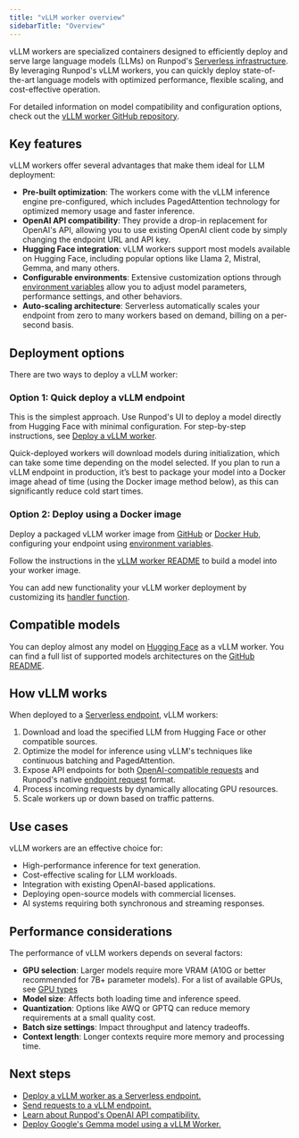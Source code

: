 ```yaml
---
title: "vLLM worker overview"
sidebarTitle: "Overview"
---
```


vLLM workers are specialized containers designed to efficiently deploy and serve large language models (LLMs) on Runpod's [Serverless infrastructure](/serverless/overview). By leveraging Runpod's vLLM workers, you can quickly deploy state-of-the-art language models with optimized performance, flexible scaling, and cost-effective operation.

For detailed information on model compatibility and configuration options, check out the [vLLM worker GitHub repository](https://github.com/runpod-workers/worker-vllm).

## Key features

vLLM workers offer several advantages that make them ideal for LLM deployment:

* **Pre-built optimization**: The workers come with the vLLM inference engine pre-configured, which includes PagedAttention technology for optimized memory usage and faster inference.
* **OpenAI API compatibility**: They provide a drop-in replacement for OpenAI's API, allowing you to use existing OpenAI client code by simply changing the endpoint URL and API key.
* **Hugging Face integration**: vLLM workers support most models available on Hugging Face, including popular options like Llama 2, Mistral, Gemma, and many others.
* **Configurable environments**: Extensive customization options through [environment variables](/serverless/vllm/environment-variables) allow you to adjust model parameters, performance settings, and other behaviors.
* **Auto-scaling architecture**: Serverless automatically scales your endpoint from zero to many workers based on demand, billing on a per-second basis.

## Deployment options

There are two ways to deploy a vLLM worker:

### Option 1: Quick deploy a vLLM endpoint

This is the simplest approach. Use Runpod's UI to deploy a model directly from Hugging Face with minimal configuration. For step-by-step instructions, see [Deploy a vLLM worker](/serverless/vllm/get-started).

<Warning>

Quick-deployed workers will download models during initialization, which can take some time depending on the model selected. If you plan to run a vLLM endpoint in production, it’s best to package your model into a Docker image ahead of time (using the Docker image method below), as this can significantly reduce cold start times.

</Warning>

### Option 2: Deploy using a Docker image

Deploy a packaged vLLM worker image from [GitHub](https://github.com/runpod-workers/worker-vllm) or [Docker Hub](https://hub.docker.com/r/runpod/worker-v1-vllm/tags), configuring your endpoint using [environment variables](/serverless/vllm/environment-variables).

Follow the instructions in the [vLLM worker README](https://github.com/runpod-workers/worker-vllm?tab=readme-ov-file#option-2-build-docker-image-with-model-inside) to build a model into your worker image.

You can add new functionality your vLLM worker deployment by customizing its [handler function](/serverless/workers/handler-functions).

## Compatible models

You can deploy almost any model on [Hugging Face](https://huggingface.co/models?other=LLM) as a vLLM worker. You can find a full list of supported models architectures on the [GitHub README](https://github.com/runpod-workers/worker-vllm/blob/main/README.md#compatible-model-architectures).

## How vLLM works

When deployed to a [Serverless endpoint](/serverless/endpoints/overview), vLLM workers:

1. Download and load the specified LLM from Hugging Face or other compatible sources.
2. Optimize the model for inference using vLLM's techniques like continuous batching and PagedAttention.
3. Expose API endpoints for both [OpenAI-compatible requests](/serverless/vllm/openai-compatibility) and Runpod's native [endpoint request](/serverless/endpoints/send-requests) format.
4. Process incoming requests by dynamically allocating GPU resources.
5. Scale workers up or down based on traffic patterns.

## Use cases

vLLM workers are an effective choice for:

* High-performance inference for text generation.
* Cost-effective scaling for LLM workloads.
* Integration with existing OpenAI-based applications.
* Deploying open-source models with commercial licenses.
* AI systems requiring both synchronous and streaming responses.

## Performance considerations

The performance of vLLM workers depends on several factors:

* **GPU selection**: Larger models require more VRAM (A10G or better recommended for 7B+ parameter models). For a list of available GPUs, see [GPU types](/references/gpu-types)
* **Model size**: Affects both loading time and inference speed.
* **Quantization**: Options like AWQ or GPTQ can reduce memory requirements at a small quality cost.
* **Batch size settings**: Impact throughput and latency tradeoffs.
* **Context length**: Longer contexts require more memory and processing time.

## Next steps

* [Deploy a vLLM worker as a Serverless endpoint.](/serverless/vllm/get-started)
* [Send requests to a vLLM endpoint.](/serverless/vllm/vllm-requests)
* [Learn about Runpod's OpenAI API compatibility.](/serverless/vllm/openai-compatibility)
* [Deploy Google's Gemma model using a vLLM Worker.](/tutorials/serverless/run-gemma-7b)
